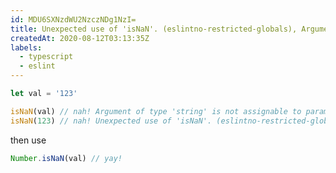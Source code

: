 ```yaml
---
id: MDU6SXNzdWU2NzczNDg1NzI=
title: Unexpected use of 'isNaN'. (eslintno-restricted-globals), Argument of type 'string' is not assignable to parameter of type 'number'. ts(2345)
createdAt: 2020-08-12T03:13:35Z
labels:
  - typescript
  - eslint
---
```


```ts
let val = '123'

isNaN(val) // nah! Argument of type 'string' is not assignable to parameter of type 'number'. ts(2345)
isNaN(123) // nah! Unexpected use of 'isNaN'. (eslintno-restricted-globals)
```

then use

```ts
Number.isNaN(val) // yay!
```
